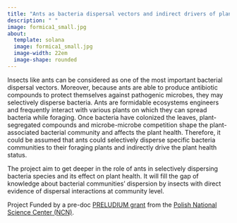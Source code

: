 ```yaml
---
title: "Ants as bacteria dispersal vectors and indirect drivers of plant health"
description: " "
image: formica1_small.jpg
about:
  template: solana
  image: formica1_small.jpg
  image-width: 22em
  image-shape: rounded
---
```


Insects like ants can be considered as one of the most important bacterial dispersal vectors. Moreover, because ants are able to produce antibiotic compounds to protect themselves against pathogenic microbes, they may selectively disperse bacteria. Ants are formidable ecosystems engineers and frequently interact with various plants on which they can spread bacteria while foraging. Once bacteria have colonized the leaves, plant-segregated compounds and microbe-microbe competition shape the plant-associated bacterial community and affects the plant health. Therefore, it could be assumed that ants could selectively disperse specific bacteria communities to their foraging plants and indirectly drive the plant health status.

The project aim to get deeper in the role of ants in selectively dispersing bacteria species and its effect on plant health. It will fill the gap of knowledge about bacterial communities' dispersion by insects with direct evidence of dispersal interactions at community level.

Project Funded by a pre-doc [PRELUDIUM grant](https://ncn.gov.pl/en/finansowanie-nauki/konkursy/typy/2) from the [Polish National Science Center (NCN)](https://www.ncn.gov.pl/en).
